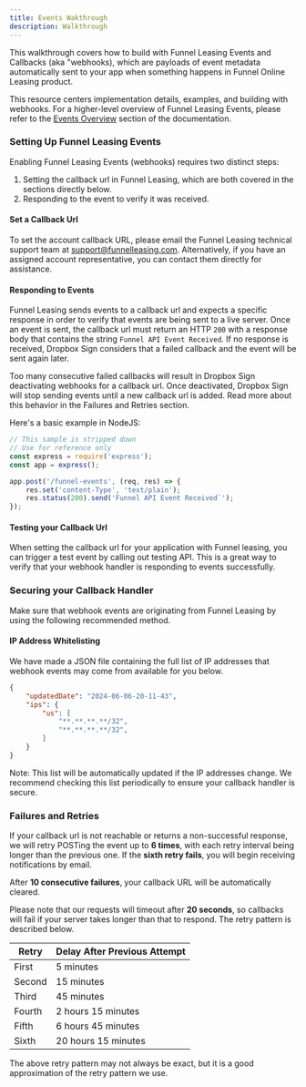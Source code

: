 ```yaml
---
title: Events Wakthrough
description: Walkthrough
---
```


This walkthrough covers how to build with Funnel Leasing Events and Callbacks (aka "webhooks), which are payloads of event metadata automatically sent to your app when something happens in Funnel Online Leasing product.

This resource centers implementation details, examples, and building with webhooks. For a higher-level overview of Funnel Leasing Events, please refer to the [Events Overview](/guides/events-and-callbacks/overview) section of the documentation.

### Setting Up Funnel Leasing Events

Enabling Funnel Leasing Events (webhooks) requires two distinct steps:

1. Setting the callback url in Funnel Leasing, which are both covered in the sections directly below.
2. Responding to the event to verify it was received.


#### Set a Callback Url

To set the account callback URL, please email the Funnel Leasing technical support team at [support@funnelleasing.com](mailto:support@funnelleasing.com). Alternatively, if you have an assigned account representative, you can contact them directly for assistance.

#### Responding to Events

Funnel Leasing sends events to a callback url and expects a specific response in order to verify that events are being sent to a live server. Once an event is sent, the callback url must return an HTTP `200` with a response body that contains the string `Funnel API Event Received`. If no response is received, Dropbox Sign considers that a failed callback and the event will be sent again later.


<Aside type="caution" title="FAILED CALLBACKS">
    Too many consecutive failed callbacks will result in Dropbox Sign deactivating webhooks for a callback url. Once deactivated, Dropbox Sign will stop sending events until a new callback url is added. Read more about this behavior in the Failures and Retries section.
</Aside>

Here's a basic example in NodeJS:
```js
// This sample is stripped down
// Use for reference only
const express = require('express');
const app = express();

app.post('/funnel-events', (req, res) => {
    res.set('content-Type', 'text/plain');
    res.status(200).send('Funnel API Event Received`');
});
```

#### Testing your Callback Url

When setting the callback url for your application with Funnel leasing, you can trigger a test event by calling out testing API. This is a great way to verify that your webhook handler is responding to events successfully.

### Securing your Callback Handler
Make sure that webhook events are originating from Funnel Leasing by using the following recommended method.

#### IP Address Whitelisting
We have made a JSON file containing the full list of IP addresses that webhook events may come from available for you below.

```json
{
    "updatedDate": "2024-06-06-20-11-43",
    "ips": {
        "us": [
            "**.**.**.**/32",
            "**.**.**.**/32",
        ]
    }
}

```

Note: This list will be automatically updated if the IP addresses change. We recommend checking this list periodically to ensure your callback handler is secure.

### Failures and Retries

If your callback url is not reachable or returns a non-successful response, we will retry POSTing the event up to **6 times**, with each retry interval being longer than the previous one. If the **sixth retry fails**, you will begin receiving notifications by email.

After **10 consecutive failures**, your callback URL will be automatically cleared.

Please note that our requests will timeout after **20 seconds**, so callbacks will fail if your server takes longer than that to respond. The retry pattern is described below.

| Retry  | Delay After Previous Attempt |
|--------|------------------------------|
| First  | 5 minutes                    |
| Second | 15 minutes                   |
| Third  | 45 minutes                   |
| Fourth | 2 hours 15 minutes           |
| Fifth  | 6 hours 45 minutes           |
| Sixth  | 20 hours 15 minutes          |

The above retry pattern may not always be exact, but it is a good approximation of the retry pattern we use.